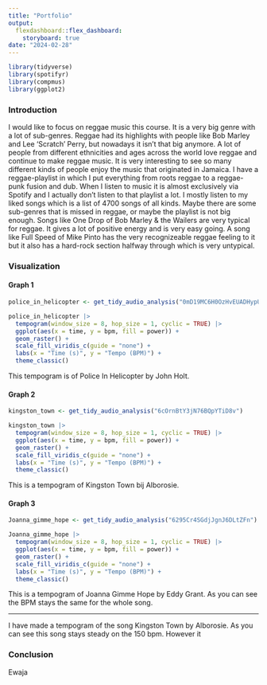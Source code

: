 ```yaml
---
title: "Portfolio"
output: 
  flexdashboard::flex_dashboard:
    storyboard: true
date: "2024-02-28"
---
```


```r
library(tidyverse)
library(spotifyr)
library(compmus)
library(ggplot2)
```


### Introduction

I would like to focus on reggae music this course. It is a very big genre with a lot of sub-genres. Reggae had its highlights with people like Bob Marley and Lee 'Scratch' Perry, but nowadays it isn't that big anymore. A lot of people from different ethnicities and ages across the world love reggae and continue to make reggae music. It is very interesting to see so many different kinds of people enjoy the music that originated in Jamaica. I have a reggae-playlist in which I put everything from roots reggae to a reggae-punk fusion and dub. When I listen to music it is almost exclusively via Spotify and I actually don't listen to that playlist a lot. I mostly listen to my liked songs which is a list of 4700 songs of all kinds. Maybe there are some sub-genres that is missed in reggae, or maybe the playlist is not big enough. Songs like One Drop of Bob Marley & the Wailers are very typical for reggae. It gives a lot of positive energy and is very easy going. A song like Full Speed of Mike Pinto has the very recognizeable reggae feeling to it but it also has a hard-rock section halfway through which is very untypical. 



### Visualization



#### Graph 1

```r
police_in_helicopter <- get_tidy_audio_analysis("0mD19MC6H0OzHvEUADHypU")

police_in_helicopter |>
  tempogram(window_size = 8, hop_size = 1, cyclic = TRUE) |>
  ggplot(aes(x = time, y = bpm, fill = power)) +
  geom_raster() +
  scale_fill_viridis_c(guide = "none") +
  labs(x = "Time (s)", y = "Tempo (BPM)") +
  theme_classic()

```
This tempogram is of Police In Helicopter by John Holt. 


#### Graph 2

```r
kingston_town <- get_tidy_audio_analysis("6cOrnBtY3jN76BQpYTiD8v")

kingston_town |>
  tempogram(window_size = 8, hop_size = 1, cyclic = TRUE) |>
  ggplot(aes(x = time, y = bpm, fill = power)) +
  geom_raster() +
  scale_fill_viridis_c(guide = "none") +
  labs(x = "Time (s)", y = "Tempo (BPM)") +
  theme_classic()

```

This is a tempogram of Kingston Town bij Alborosie.

#### Graph 3

```r
Joanna_gimme_hope <- get_tidy_audio_analysis("6295Cr4SGdjJgnJ6DLtZFn")

Joanna_gimme_hope |>
  tempogram(window_size = 8, hop_size = 1, cyclic = TRUE) |>
  ggplot(aes(x = time, y = bpm, fill = power)) +
  geom_raster() +
  scale_fill_viridis_c(guide = "none") +
  labs(x = "Time (s)", y = "Tempo (BPM)") +
  theme_classic()
```
This is a tempogram of Joanna Gimme Hope by Eddy Grant. As you can see the BPM stays the same for the whole song. 


***
I have made a tempogram of the song Kingston Town by Alborosie. As you can see this song stays steady on the 150 bpm. However it  


### Conclusion

Ewaja


